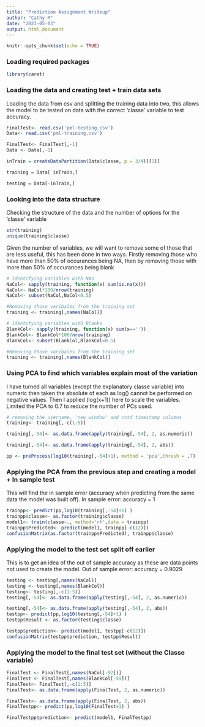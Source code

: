 ```yaml
---
title: "Prediction Assignment Writeup"
author: "Cathy M"
date: "2023-05-03"
output: html_document
---
```


```r
knitr::opts_chunk$set(echo = TRUE)
```
### Loading required packages

```r
library(caret)
```

### Loading the data and creating test + train data sets 

Loading the data from csv and splitting the training data into two, this allows the model to be tested on data with the correct 'classe' variable to test accuracy.

```r

FinalTest<- read.csv('pml-testing.csv')
Data<- read.csv('pml-training.csv')

FinalTest<- FinalTest[,-1]
Data <- Data[,-1]

inTrain = createDataPartition(Data$classe, p = 3/4)[[1]]

training = Data[ inTrain,]

testing = Data[-inTrain,]
```

### Looking into the data structure

Checking the structure of the data and the number of options for the 'classe' variable 

```r
str(training)
unique(training$classe)
```
Given the number of variables, we will want to remove some of those that are less useful, this has been done in two ways. Firstly removing those who have more than 50% of occurances being NA, then by removing those with more than 50% of occurances being blank

``` r
# Identifying variables with NAs
NaCol<- sapply(training, function(x) sum(is.na(x)))
NaCol<- NaCol*100/nrow(training)
NaCol<- subset(NaCol,NaCol<0.5)

#Removing those varibales from the training set
training <- training[,names(NaCol)]

# Identifying variables with Blanks
BlankCol<- sapply(training, function(x) sum(x==''))
BlankCol<- BlankCol*100/nrow(training)
BlankCol<- subset(BlankCol,BlankCol<0.5)

#Removing those varibales from the training set
training <- training[,names(BlankCol)]
```


### Using PCA to find which variables explain most of the variation

I have turned all variables (except the explanatory classe variable) into numeric then taken the absolute of each as log() cannot be performed on negative values. Then I applied (log(x+1)) here to scale the variables. Limited the PCA to 0.7 to reduce the number of PCs used.

``` r
# removing the username, 'new_window' and cvtd_timestamp columns
training<- training[,-c(1:5)]

training[,-54]<- as.data.frame(apply(training[,-54], 2, as.numeric))

training[,-54]<- as.data.frame(apply(training[,-54], 2, abs))

pp <- preProcess(log10(training[,-54]+1), method = 'pca',thresh = .7)

```

### Applying the PCA from the previous step and creating a model + In sample test
This will find the in sample error (accuracy when predicting from the same data the model was built off).
In sample error: accuracy = 1
```r
trainpp<- predict(pp,log10(training[,-54]+1) )
trainpp$classe<- as.factor(training$classe)
model1<- train(classe~., method='rf',data = trainpp)
trainpp$Predicted<- predict(model1, trainpp[-c(12)])
confusionMatrix(as.factor(trainpp$Predicted), trainpp$classe)
```


### Applying the model to the test set split off earlier 
This is to get an idea of the out of sample accuracy as these are data points not used to create the model.
Out of sample error: accuracy = 0.9029
``` r

testing <- testing[,names(NaCol)]
testing <- testing[,names(BlankCol)]
testing<- testing[,-c(1:5)]
testing[,-54]<- as.data.frame(apply(testing[,-54], 2, as.numeric))

testing[,-54]<- as.data.frame(apply(testing[,-54], 2, abs))
testpp<- predict(pp,log10(testing[,-54]+1) )
testpp$Result <- as.factor(testing$classe)

testpp$prediction<- predict(model1, testpp[-c(12)])
confusionMatrix(testpp$prediction, testpp$Result)
```
### Applying the model to the final test set (without the Classe variable)

```r

FinalTest <- FinalTest[,names(NaCol[-92])]
FinalTest <- FinalTest[,names(BlankCol[-59])]
FinalTest<- FinalTest[,-c(1:5)]
FinalTest<- as.data.frame(apply(FinalTest, 2, as.numeric))

FinalTest<- as.data.frame(apply(FinalTest, 2, abs))
FinalTestpp<- predict(pp,log10(FinalTest+1) )

FinalTestpp$prediction<- predict(model1, FinalTestpp)
```
